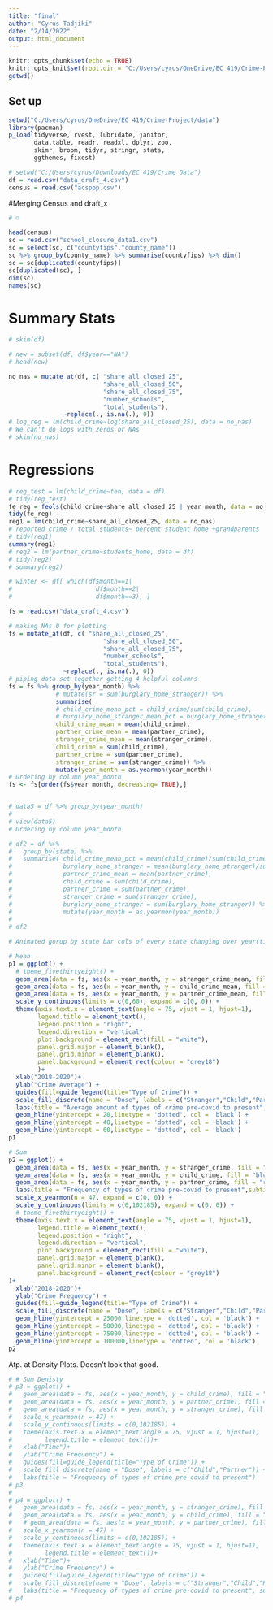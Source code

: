 ```yaml
---
title: "final"
author: "Cyrus Tadjiki"
date: "2/14/2022"
output: html_document
---
```


```r
knitr::opts_chunk$set(echo = TRUE)
knitr::opts_knit$set(root.dir = "C:/Users/cyrus/OneDrive/EC 419/Crime-Project/data")
getwd()
```
## Set up
```r
setwd("C:/Users/cyrus/OneDrive/EC 419/Crime-Project/data")
library(pacman)
p_load(tidyverse, rvest, lubridate, janitor, 
       data.table, readr, readxl, dplyr, zoo,
       skimr, broom, tidyr, stringr, stats,
       ggthemes, fixest)
```

```r
# setwd("C:/Users/cyrus/Downloads/EC 419/Crime Data")
df = read.csv("data_draft_4.csv")
census = read.csv("acspop.csv")
```

#Merging Census and draft_x
```r
# ☺

head(census)
sc = read.csv("school_closure_data1.csv")
sc = select(sc, c("countyfips","county_name"))
sc %>% group_by(county_name) %>% summarise(countyfips) %>% dim()
sc = sc[duplicated(countyfips)]
sc[duplicated(sc), ]
dim(sc)
names(sc)
```

# Summary Stats
```r
# skim(df)
```

```r
# new = subset(df, df$year=="NA")
# head(new)

no_nas = mutate_at(df, c( "share_all_closed_25",     
                          "share_all_closed_50",        
                          "share_all_closed_75",
                          "number_schools",
                          "total_students"),
               ~replace(., is.na(.), 0))
# log_reg = lm(child_crime~log(share_all_closed_25), data = no_nas)
# We can't do logs with zeros or NAs
# skim(no_nas)
```


# Regressions
```r
# reg_test = lm(child_crime~ten, data = df)
# tidy(reg_test)
fe_reg = feols(child_crime~share_all_closed_25 | year_month, data = no_nas)
tidy(fe_reg)
reg1 = lm(child_crime~share_all_closed_25, data = no_nas)
# reported crime / total students~ percent student home +grandparents
# tidy(reg1)
summary(reg1)
# reg2 = lm(partner_crime~students_home, data = df)
# tidy(reg2)
# summary(reg2)

# winter <- df[ which(df$month==1|
#                       df$month==2|
#                       df$month==3), ]
```

```r
fs = read.csv("data_draft_4.csv")

# making NAs 0 for plotting
fs = mutate_at(df, c( "share_all_closed_25",     
                          "share_all_closed_50",        
                          "share_all_closed_75",
                          "number_schools",
                          "total_students"),
               ~replace(., is.na(.), 0))
# piping data set together getting 4 helpful columns
fs = fs %>% group_by(year_month) %>% 
             # mutate(sr = sum(burglary_home_stranger)) %>% 
             summarise(
             # child_crime_mean_pct = child_crime/sum(child_crime),
             # burglary_home_stranger_mean_pct = burglary_home_stranger/sum(burglary_home_stranger),
             child_crime_mean = mean(child_crime),
             partner_crime_mean = mean(partner_crime),
             stranger_crime_mean = mean(stranger_crime),
             child_crime = sum(child_crime),
             partner_crime = sum(partner_crime),
             stranger_crime = sum(stranger_crime)) %>%
             mutate(year_month = as.yearmon(year_month))
# Ordering by column year_month
fs <- fs[order(fs$year_month, decreasing= TRUE),]


# data5 = df %>% group_by(year_month)
# 
# view(data5)
# Ordering by column year_month

# df2 = df %>% 
#   group_by(state) %>% 
#   summarise( child_crime_mean_pct = mean(child_crime)/sum(child_crime),
#              burglary_home_stranger = mean(burglary_home_stranger)/sum(burglary_home_stranger),
#              partner_crime_mean = mean(partner_crime),
#              child_crime = sum(child_crime),
#              partner_crime = sum(partner_crime),
#              stranger_crime = sum(stranger_crime),
#              burglary_home_stranger = sum(burglary_home_stranger)) %>% 
#              mutate(year_month = as.yearmon(year_month))
# 
# df2

# Animated gorup by state bar cols of every state changing over year(time is animated) Y axis is sum(of cases)
```


```r
# Mean
p1 = ggplot() + 
  # theme_fivethirtyeight() +
  geom_area(data = fs, aes(x = year_month, y = stranger_crime_mean, fill = "black")) +
  geom_area(data = fs, aes(x = year_month, y = child_crime_mean, fill = "blue")) +
  geom_area(data = fs, aes(x = year_month, y = partner_crime_mean, fill = "red")) +   scale_x_yearmon(n = 47, expand = c(0, 0)) +
  scale_y_continuous(limits = c(0,60), expand = c(0, 0)) +
  theme(axis.text.x = element_text(angle = 75, vjust = 1, hjust=1),
        legend.title = element_text(), 
        legend.position = "right",
        legend.direction = "vertical",
        plot.background = element_rect(fill = "white"),
        panel.grid.major = element_blank(), 
        panel.grid.minor = element_blank(),
        panel.background = element_rect(colour = "grey18")
        )+
  xlab("2018-2020")+
  ylab("Crime Average") +
  guides(fill=guide_legend(title="Type of Crime")) +
  scale_fill_discrete(name = "Dose", labels = c("Stranger","Child","Partner")) +
  labs(title = "Average amount of types of crime pre-covid to present",subtitle = "Filtered to just Police Agencies that reported 2018-2020") +
  geom_hline(yintercept = 20,linetype = 'dotted', col = 'black') +
  geom_hline(yintercept = 40,linetype = 'dotted', col = 'black') +
  geom_hline(yintercept = 60,linetype = 'dotted', col = 'black') 
p1

# Sum
p2 = ggplot() +
  geom_area(data = fs, aes(x = year_month, y = stranger_crime, fill = "black")) +
  geom_area(data = fs, aes(x = year_month, y = child_crime, fill = "blue")) + 
  geom_area(data = fs, aes(x = year_month, y = partner_crime, fill = "red")) + 
  labs(title = "Frequency of types of crime pre-covid to present",subtitle = "Filtered to just Police Agencies that reported 2018-2020", x = "2018-2020", y = "Crime Frequency")+
  scale_x_yearmon(n = 47, expand = c(0, 0)) +
  scale_y_continuous(limits = c(0,102185), expand = c(0, 0)) +
  # theme_fivethirtyeight() +
  theme(axis.text.x = element_text(angle = 75, vjust = 1, hjust=1),
        legend.title = element_text(), 
        legend.position = "right",
        legend.direction = "vertical",
        plot.background = element_rect(fill = "white"),
        panel.grid.major = element_blank(), 
        panel.grid.minor = element_blank(),
        panel.background = element_rect(colour = "grey18")
)+
  xlab("2018-2020")+
  ylab("Crime Frequency") +
  guides(fill=guide_legend(title="Type of Crime")) +
  scale_fill_discrete(name = "Dose", labels = c("Stranger","Child","Partner")) +
  geom_hline(yintercept = 25000,linetype = 'dotted', col = 'black') +
  geom_hline(yintercept = 50000,linetype = 'dotted', col = 'black') +
  geom_hline(yintercept = 75000,linetype = 'dotted', col = 'black') +
  geom_hline(yintercept = 100000,linetype = 'dotted', col = 'black') 
p2
```

Atp. at Density Plots. Doesn't look that good. 
```r
# # Sum Denisty
# p3 = ggplot() + 
#   geom_area(data = fs, aes(x = year_month, y = child_crime), fill = "blue", alpha = 0.7) +
#   geom_area(data = fs, aes(x = year_month, y = partner_crime), fill = "blue",  alpha = 0.7) + 
#   geom_area(data = fs, aes(x = year_month, y = stranger_crime), fill = "red", alpha = 0.7) +
#   scale_x_yearmon(n = 47) +
#   scale_y_continuous(limits = c(0,102185)) +
#   theme(axis.text.x = element_text(angle = 75, vjust = 1, hjust=1),
#         legend.title = element_text())+
#   xlab("Time")+
#   ylab("Crime Frequency") +
#   guides(fill=guide_legend(title="Type of Crime")) +
#   scale_fill_discrete(name = "Dose", labels = c("Child","Partner")) +
#   labs(title = "Frequency of types of crime pre-covid to present")
# p3
# 
# p4 = ggplot() + 
#   geom_area(data = fs, aes(x = year_month, y = stranger_crime), fill = "red", alpha = 0.9) +
#   geom_area(data = fs, aes(x = year_month, y = child_crime), fill = "blue", alpha = 0.9) + 
#   # geom_area(data = fs, aes(x = year_month, y = partner_crime), fill = "blue",  alpha = 0.7) + 
#   scale_x_yearmon(n = 47) +
#   scale_y_continuous(limits = c(0,102185)) +
#   theme(axis.text.x = element_text(angle = 75, vjust = 1, hjust=1),
#         legend.title = element_text())+
#   xlab("Time")+
#   ylab("Crime Frequency") +
#   guides(fill=guide_legend(title="Type of Crime")) +
#   scale_fill_discrete(name = "Dose", labels = c("Stranger","Child","Partner")) +
#   labs(title = "Frequency of types of crime pre-covid to present", subtitle = "Filtered to just Police Agencies that reported 2018-2019")
# p4
```


